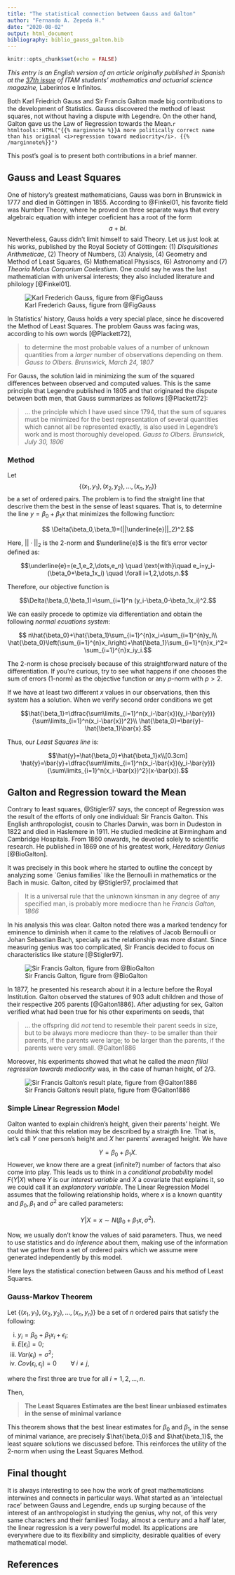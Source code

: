 ```yaml
---
title: "The statistical connection between Gauss and Galton"
author: "Fernando A. Zepeda H."
date: "2020-08-02"
output: html_document
bibliography: biblio_gauss_galton.bib
---
```



```r
knitr::opts_chunk$set(echo = FALSE)
```

*This entry is an English version of an article originally published in Spanish at the [37th issue](http://laberintos.itam.mx/wp/wp-content/uploads/2017/02/N37.pdf) of ITAM students' mathematics and actuarial science magazine,* Laberintos e Infinitos*.*

Both Karl Friedrich Gauss and Sir Francis Galton made big contributions to the development of Statistics. Gauss discovered the method of least squares, not without having a dispute with Legendre. On the other hand, Galton gave us the Law of Regression towards the Mean.`r htmltools::HTML("{{% marginnote %}}A more politically correct name than his original <i>regression toward mediocrity</i>. {{% /marginnote%}}")`

This post's goal is to present both contributions in a brief manner.

## Gauss and Least Squares

One of history's greatest mathematicians, Gauss was born in Brunswick in 1777 and died in Göttingen in 1855. According to @Finkel01, his favorite field was Number Theory, where he proved on three separate ways that every algebraic equation with integer coeficient has a root of the form 
$$a + bi.$$ 
Nevertheless, Gauss didn't limit himself to said Theory. Let us just look at his works, published by the Royal Society of Göttingen: (1) *Disquisitiones Arithmeticae*, (2) Theory of Numbers, (3) Analysis, (4) Geometry and Method of Least Squares, (5) Mathematical Physiscs, (6) Astronomy and (7) *Theoria Motus Corporium Coelestium*. One could say he was the last mathematician with universal interests; they also included literature and philology [@Finkel01].

![Karl Frederich Gauss, figure from @FigGauss](/Gauss_Galton/Gauss.PNG)

In Statistics' history, Gauss holds a very special place, since he discovered the Method of Least Squares. The problem Gauss was facing was, according to his own words [@Plackett72],

> to determine the most probable values of a number of unknown quantities from a *larger* number of observations depending on them. 
>*Gauss to Olbers. Brunswick, March 24, 1807* 

For Gauss, the solution laid in minimizing the sum of the squared differences between observed and computed values. This is the same principle that Legendre published in 1805 and that originated the dispute between both men, that Gauss summarizes as follows [@Plackett72]:

>... the principle which I have used since 1794, that the sum of squares must be minimized for the best representation of several quantities which cannot all be represented exactly, is also used in Legendre's work and is most thoroughly developed.
>*Gauss to Olbers. Brunswick, July 30, 1806*

### Method

Let 
$$\{(x_1,y_1),(x_2,y_2),\dots,(x_n,y_n)\}$$ 
be a set of ordered pairs. The problem is to find the straight line that descrive them the best in the sense of least squares. That is, to determine the line $y=\beta_0+\beta_1x$ that minimizes the following function:

$$ \Delta(\beta_0,\beta_1)=(||\underline{e}||_2)^2.$$

Here, $||\cdot||_2$ is the 2-norm and $\underline{e}$ is the fit's error vector defined as:

$$\underline{e}=(e_1,e_2,\dots,e_n) \quad \text{with}\quad e_i=y_i-(\beta_0+\beta_1x_i) \quad \forall i=1,2,\dots,n.$$

Therefore, our objective function is

$$\Delta(\beta_0,\beta_1)=\sum_{i=1}^n (y_i-\beta_0-\beta_1x_i)^2.$$

We can easily procede to optimize via differentiation and obtain the following *normal ecuations system*:

$$ n\hat{\beta_0}+\hat{\beta_1}\sum_{i=1}^{n}x_i=\sum_{i=1}^{n}y_i\\
\hat{\beta_0}\left(\sum_{i=1}^{n}x_i\right)+\hat{\beta_1}\sum_{i=1}^{n}x_i^2=\sum_{i=1}^{n}x_iy_i.$$

The 2-norm is chose precisely because of this straightforward nature of the differentiation. If you're curious, try to see what happens if one chooses the sum of errors (1-norm) as the objective function or any $p$-norm with $p>2$. 

If we have at least two different $x$ values in our observations, then this system has a solution. When we verify second order conditions we get

$$\hat{\beta_1}=\dfrac{\sum\limits_{i=1}^n(x_i-\bar{x})(y_i-\bar{y})}{\sum\limits_{i=1}^n(x_i-\bar{x})^2}\\ \hat{\beta_0}=\bar{y}-\hat{\beta_1}\bar{x}.$$

Thus, our *Least Squares line* is:

$$\hat{y}=\hat{\beta_0}+\hat{\beta_1}x\\[0.3cm]
\hat{y}=\bar{y}+\dfrac{\sum\limits_{i=1}^n(x_i-\bar{x})(y_i-\bar{y})}{\sum\limits_{i=1}^n(x_i-\bar{x})^2}(x-\bar{x}).$$

## Galton and Regression toward the Mean

Contrary to least squares, @Stigler97 says, the concept of Regression was the result of the efforts of only one individual: Sir Francis Galton. This English anthropologist, cousin to Charles Darwin, was born in Dudeston in 1822 and died in Haslemere in 1911. He studied medicine at Birmingham and Cambridge Hospitals. From 1860 onwards, he devoted solely to scientific research. He published in 1869 one of his greatest work, *Hereditary Genius* [@BioGalton].

It was precisely in this book where he started to outline the concept by analyzing some \`Genius families\` like the Bernoulli in mathematics or the Bach in music. Galton, cited by @Stigler97, proclaimed that 

> It is a universal rule that the unknown kinsman in any degree of any specified man, is probably more mediocre than he
> *Francis Galton, 1866*

In his analysis this was clear. Galton noted there was a marked tendency for eminence to diminish when it came to the relatives of Jacob Bernoulli or Johan Sebastian Bach, specially as the relationship was more distant. Since measuring genius was too complicated, Sir Francis decided to focus on characteristics like stature [@Stigler97].

![Sir Francis Galton, figure from @BioGalton](/Gauss_Galton/Galton.jpg)

In 1877, he presented his research about it in a lecture before the Royal Institution. Galton observed the statures of 903 adult children and those of their respective 205 parents [@Galton1886]. After adjusting for sex, Galton verified what had been true for his other experiments on seeds, that 

> ... the offspring did *not* tend to resemble their parent seeds in size, but to be always more mediocre than they- to be smaller than their parents, if the parents were large; to be larger than the parents, if the parents were very small.
>@Galton1886

Moreover, his experiments showed that what he called the *mean filial regression towards mediocrity* was, in the case of human height, of 2/3. 

![Sir Francis Galton's result plate, figure from @Galton1886](/Gauss_Galton/Estaturas.png)

### Simple Linear Regression Model

Galton wanted to explain children's height, given their parents' height. We could think that this relation may be described by a straigth line. That is, let's call $Y$ one person's height and $X$ her parents' averaged height. We have

$$ Y = \beta_0+\beta_1X.$$
However, we know there are a great (infinite?) number of factors that also come into play. This leads us to think in a *conditional probability* model $F(Y|X)$ where $Y$ is our *interest variable* and $X$ a covariate that explains it, so we could call it an *explanatory variable*. The Linear Regression Model assumes that the following relationship holds, where $x$ is a known quantity and $\beta_0,\beta_1$ and $\sigma^2$ are called parameters:

$$Y|X=x\sim N\left(\beta_0+\beta_1x,\sigma^2\right).$$

Now, we usually don't know the values of said parameters. Thus, we need to use statistics and do *inference* about them, making use of the information that we gather from a set of ordered pairs which we assume were generated independently by this model. 

Here lays the statistical conection between Gauss and his method of Least Squares.

### Gauss-Markov Theorem

Let $\{(x_1,y_1),(x_2,y_2),\dots,(x_n,y_n)\}$ be a set of $n$ ordered pairs that satisfy the following:

i. $y_i=\beta_0+\beta_1x_i+\epsilon_i$;
ii. $E[\epsilon_i]=0$;
iii. $Var(\epsilon_i)=\sigma^2$;
iv. $Cov(\epsilon_i,\epsilon_j)=0  \qquad \forall\; i\neq j$,

where the first three are true for all $i=1,2,\dots,n$.

Then,

>**The Least Squares Estimates are the best linear unbiased estimates in the sense of minimal variance**

This theorem shows that the best linear estimates for $\beta_0$ and $\beta_1$, in the sense of minimal variance, are precisely $\hat{\beta_0}$ and $\hat{\beta_1}$, the least square solutions we discussed before. This reinforces the utility of the 2-norm when using the Least Squares Method. 

## Final thought 

It is always interesting to see how the work of great mathematicians interwines and connects in particular ways. What started as an 'intelectual race' between Gauss and Legendre, ends up surging because of the interest of an anthropologist in studying the genius, why not, of this very same characters and their families! Today, almost a century and a half later, the linear regression is a very powerful model. Its applications are everywhere due to its flexibility and simplicity, desirable qualities of every mathematical model.

## References

<div id="refs"></div>


